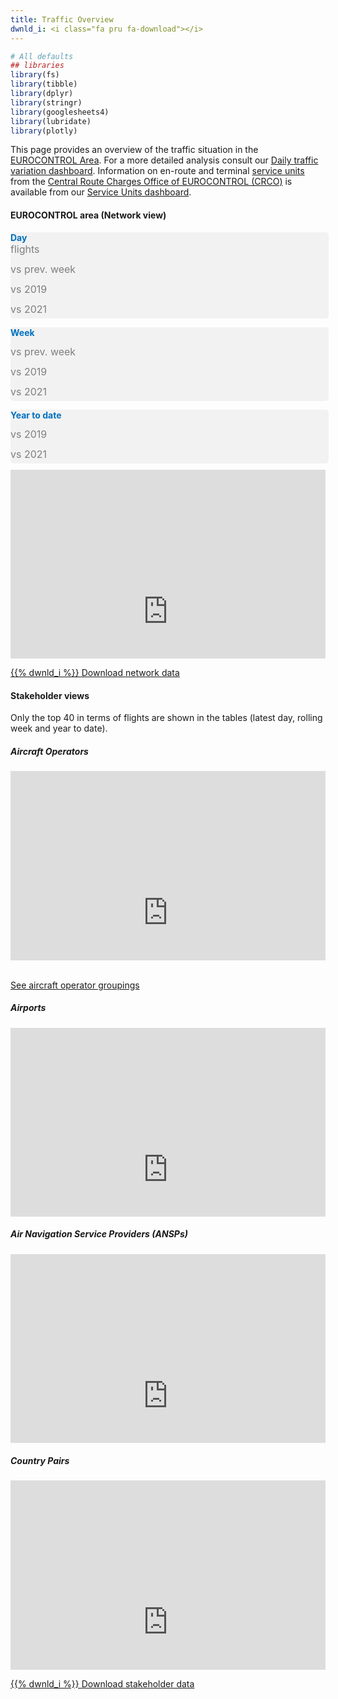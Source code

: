 ```yaml
---
title: Traffic Overview
dwnld_i: <i class="fa pru fa-download"></i>
---
```


```r
# All defaults
## libraries
library(fs)
library(tibble)
library(dplyr)
library(stringr)
library(googlesheets4)
library(lubridate)
library(plotly)
```

<style type="text/css">
  .img-responsive {
      margin: 0 auto;
      max-width: 75%
  }
  
  .resp-container {
      position: relative;
      overflow: hidden;
      padding-top: 60.0%;
  }
  
  .resp-iframe {
      position: absolute;
      top: 0;
      left: 0;
      width: 100%;
      height: 150%;
      border: 0;
  }
      
  .Scorecard_subt {
    margin: 0px; 
    padding-bottom: 5px; 
    font-size: 16px; 
    text-align: left; 
    color:#7f7f7f
  }

@media screen and (min-width:1000px) {
  .flex-container {
    display: flex;
  }
  
  .Mycolumn {
    width: 50%;
    text-align: justify;
<!-- margin-right: 5px -->
  <!-- margin-left: 0px; -->
  <!-- background-color: #7f7f7f; -->
  }

  .Mycolumn2 {
    width: 50%;
    text-align: justify;
    <!-- margin-left: 0px; -->
    <!-- margin-right: 5px -->
  }

  .Scorecard {
    margin: 0px;
    padding: 0px;
    font-size: 32px;
    font-weight: bold;
    color: #161b21;
    text-align: left;
  }

  .Scorecard2 {
    margin: 0px;
    padding: 0px;
    padding-top: 7px;
    font-size: 26px;
    font-weight: bold;
    color: #161b21;
    text-align: left;
  }
}

@media screen and (max-width:1000px) {
  .Mycolumn {
    width: 100%;
    margin-right: 0px;
    text-align: justify;
  }
  
  .Mycolumn2 {
    width: 100%;
    margin-left: 0px;
    margin-right: 0px
    text-align: justify;
  }
  
  .Scorecard {
    margin: 0px;
    padding: 0px;
    font-size: 20px;
    font-weight: bold;
    color: #161b21;
    text-align: left;
  }

  .Scorecard2 {
    margin: 0px;
    padding: 0px;
    padding-top: 7px;
    font-size: 18px;
    font-weight: bold;
    color: #161b21;
    text-align: left;
  }
}

  </style>

This page provides an overview of the traffic situation in the [EUROCONTROL Area](/definition/eurocontrol-area/). For a more detailed analysis consult our <a href="https://www.eurocontrol.int/Economics/DailyTrafficVariation-States.html " target="_blank">Daily traffic variation dashboard</a>. Information on en-route and terminal [service units](/acronym/su/) from the <a href="https://www.eurocontrol.int/crco" target="_blank">Central Route Charges Office of EUROCONTROL (CRCO)</a> is available from our <a href="https://www.eurocontrol.int/ServiceUnits/Dashboard/EnRouteMainDashboard.html" target="_blank">Service Units dashboard</a>.

<!-- Network Traffic section -->
<div class="container" style="margin: 0px; padding: 0px">

#### EUROCONTROL area (Network view)
<!-- Daily traffic graphs and scorecards -->
<div class="flex-container" style=" margin-bottom: 5px;">
<div class="Mycolumn" >
<div class="row" style="margin:0px; margin-bottom: 5px;background-color: #f2f2f2; border-radius: 5px; width: 101%;">
<div class="col-12" ; style="margin: 0px;  ">
  <p id="last_day" style="font-weight: bold; margin-bottom: 0px; color: #0070c0;">Day</p>
</div>
<div class="col-3" ; style="margin: 0px; ">
  <p id="day_traffic" class="Scorecard"></p>
  <p class="Scorecard_subt">flights</p>
</div>
<div class="col-3" ; style="margin: 0px;  ">
  <p id="dif_day_prev_week" class="Scorecard2" ></p>
  <p class="Scorecard_subt">vs prev. week</p>
</div>
<div class="col-3" ; style="margin: 0px; ">
  <p id="dif_day_2019" class="Scorecard2"></p>
  <p class="Scorecard_subt">vs 2019</p>
</div>
<div class="col-3" ; style="margin: 0px;  ">
  <p id="dif_day_prev_year" class="Scorecard2"></p>
  <p class="Scorecard_subt">vs 2021</p>
</div>
</div>
<div class="row" style="margin:0px; margin-bottom: 5px;background-color: #f2f2f2; border-radius: 5px; width: 101%;">
<div class="col-12" ; style="margin: 0px;  ">
  <p id="last_week" style="font-weight: bold; margin-bottom: 0px; color: #0070c0;">Week</p>
</div>
<div class="col-3" ; style="margin: 0px;  ">
  <p id="week_traffic" class="Scorecard"></p>
  <p id="avg_week_traffic" class="Scorecard_subt"></p>
</div>
<div class="col-3" ; style="margin: 0px;  ">
  <p id="dif_week_prev_week" class="Scorecard2" ></p>
  <p class="Scorecard_subt">vs prev. week</p>
</div>
<div class="col-3" ; style="margin: 0px; ">
  <p id="dif_week_2019" class="Scorecard2"></p>
  <p class="Scorecard_subt">vs 2019</p>
</div>
<div class="col-3" ; style="margin: 0px;  ">
  <p id="dif_week_prev_year" class="Scorecard2"></p>
  <p class="Scorecard_subt">vs 2021</p>
</div>
</div>
<div class="row" style="margin:0px; margin-bottom: 5px;background-color: #f2f2f2; border-radius: 5px; width: 101%;">
<div class="col-12" ; style="margin: 0px;  ">
  <p id="y2d_day_text" style="font-weight: bold; margin-bottom: 0px; color: #0070c0;">Year to date</p>
</div>
<div class="col-3" ; style="margin: 0px;  ">
  <p id="y2d_traffic" class="Scorecard"></p>
  <p id="avg_y2d_traffic" class="Scorecard_subt"></p>
</div>
<div class="col-3" ; style="margin: 0px;  ">
</div>
<div class="col-3" ; style="margin: 0px; ">
  <p id="dif_y2d_2019" class="Scorecard2"></p>
  <p class="Scorecard_subt">vs 2019</p>
</div>
<div class="col-3" ; style="margin: 0px;  ">
  <p id="dif_y2d_prev_year" class="Scorecard2"></p>
  <p class="Scorecard_subt">vs 2021</p>
</div>
</div>
</div>
<div class="Mycolumn2">
<div class="col-12" style=" margin: 0px; " >

<!-- script for traffic figures -->
<script type="text/javascript" src="https://www.gstatic.com/charts/loader.js"></script>

<script type="text/javascript">
  var Data
  var my_view_traffic
  var last_day
  var last_day_text
  var last_week_text

  var day_traffic
  var dif_day_prev_week
  var dif_day_2019
  var dif_day_prev_year

  var week_traffic
  var avg_week_traffic
  var dif_week_prev_week
  var dif_week_2019
  var dif_week_prev_year
 
  var y2d_traffic
  var y2d_prev_year_traffic
  var y2d_2019_traffic 
  var avg_y2d_traffic
  var dif_y2d_2019
  var dif_y2d_prev_year

  google.load("visualization", "1.1", {
    packages: ["corechart", "table", "controls", "bar"]
  });
  google.setOnLoadCallback(Initialisation);

  function Initialisation() {
    var query = new google.visualization.Query(
      "https://docs.google.com/spreadsheets/d/14Lt3C3PCxxYCLXXYxRrFXd1s0tVZ3EQ8q9YfuYvx3Ww/edit?usp=sharing&sheet=NW_Flights_All"
    );

  query.send(drawDashboard);
  }

  function drawDashboard(response) {
    Data = response.getDataTable();
    UpdateTraffic();
   }
//---------------------------Update traffic---------------------------------------------
  function UpdateTraffic() {
  my_view_traffic = new google.visualization.DataView(Data);

  //       for (var y = 1; y < my_view_traffic.getNumberOfColumns(); y++) {
  //        // my_view_traffic.getValue(x, y) 
  //        last_day = my_view_traffic.getValue(0, y)
  //      }
  last_day = my_view_traffic.getValue(0, 38); 
  my_view_traffic.setRows(
  Data.getFilteredRows([{ column: 7, value: last_day }])
  );

// Calculate datestrings
last_day_text = last_day.toDateString();
    last_day_text = last_day_text.substring(8, 11) + last_day_text.substring(4, 8) + last_day_text.substring(11)

  //calculate 1st day of rolling week and string
  var first_week_day = new Date();
    first_week_day.setDate(last_day.getDate()-6);
    first_week_day = first_week_day.toDateString();
  last_week_text = first_week_day.substring(8, 11) + (last_day_text.substring(3, 7) == first_week_day.substring(4, 8) ? "" : first_week_day.substring(4, 8)) + "- " + last_day_text;
  y2d_day_text = last_day_text.substring(3, 7) == "Jan " ? "01 - " + last_day_text : "01 Jan - " + last_day_text

// Calculate traffic scorecard values
   day_traffic = my_view_traffic.getValue(0, 11);
   dif_day_prev_week = Math.round(my_view_traffic.getValue(0, 18)*100);
     dif_day_prev_week = (dif_day_prev_week >= 0) ? "+" + dif_day_prev_week : "" + dif_day_prev_week
   dif_day_2019 = Math.round(my_view_traffic.getValue(0, 20) * 100) ;
     dif_day_2019 = (dif_day_2019 >= 0) ? "+" + dif_day_2019 : "" + dif_day_2019
   dif_day_prev_year = Math.round(my_view_traffic.getValue(0, 19) * 100);
    dif_day_prev_year = (dif_day_prev_year >= 0) ? "+" + dif_day_prev_year : "" + dif_day_prev_year;


  week_traffic = my_view_traffic.getValue(0, 21)
  avg_week_traffic = Math.round(week_traffic/7)
  dif_week_prev_week = Math.round(my_view_traffic.getValue(0, 27)*100);
     dif_week_prev_week = (dif_week_prev_week >= 0) ? "+" + dif_week_prev_week : "" + dif_week_prev_week
  dif_week_2019 = Math.round(my_view_traffic.getValue(0, 29)*100);
     dif_week_2019 = (dif_week_2019 >= 0) ? "+" + dif_week_2019 : "" + dif_week_2019
  dif_week_prev_year = Math.round(my_view_traffic.getValue(0, 28)*100);
     dif_week_prev_year = (dif_week_prev_year >= 0) ? "+" + dif_week_prev_year : "" + dif_week_prev_year

  y2d_traffic = my_view_traffic.getValue(0, 30);
  y2d_prev_year_traffic = my_view_traffic.getValue(0, 31);
  y2d_2019_traffic = my_view_traffic.getValue(0, 32);
  
  avg_y2d_traffic = Math.round(my_view_traffic.getValue(0, 33));
  dif_y2d_2019 = Math.round(my_view_traffic.getValue(0, 37)*100);
     dif_y2d_2019 = (dif_y2d_2019 >= 0) ? "+" + dif_y2d_2019 : "" + dif_y2d_2019
  dif_y2d_prev_year = Math.round(my_view_traffic.getValue(0, 36)*100);
     dif_y2d_prev_year = (dif_y2d_prev_year >= 0) ? "+" + dif_y2d_prev_year : "" + dif_y2d_prev_year

// Update scorecard values
  document.getElementById("last_day").innerHTML = "Day (" + last_day_text + ")";
  document.getElementById("last_week").innerHTML = "Rolling week (" + last_week_text + ")";
  document.getElementById("y2d_day_text").innerHTML = "Year to date (" + y2d_day_text + ")";

  <!-- document.getElementById("last_day_dly").innerHTML = "Day (" + last_day_text + ")"; -->
  <!-- document.getElementById("last_week_dly").innerHTML = "Rolling week (" + last_week_text + ")"; -->
  <!-- document.getElementById("last_day_dly_flt").innerHTML = "Day (" + last_day_text + ")"; -->
  <!-- document.getElementById("last_week_dly_flt").innerHTML = "Rolling week (" + last_week_text + ")"; -->
  
  document.getElementById("day_traffic").innerHTML = String(day_traffic).replace(/(.)(?=(\d{3})+$)/g, '$1,');
  document.getElementById("dif_day_prev_week").innerHTML = String(dif_day_prev_week) + '%';
  document.getElementById("dif_day_2019").innerHTML = String(dif_day_2019) + '%';
  document.getElementById("dif_day_prev_year").innerHTML = String(dif_day_prev_year) + '%';

  document.getElementById("week_traffic").innerHTML = String(week_traffic).replace(/(.)(?=(\d{3})+$)/g, '$1,');
  document.getElementById("avg_week_traffic").innerHTML = String(avg_week_traffic).replace(/(.)(?=(\d{3})+$)/g, '$1,') + " daily flights";
  document.getElementById("dif_week_prev_week").innerHTML = String(dif_week_prev_week) + '%';
  document.getElementById("dif_week_2019").innerHTML = String(dif_week_2019) + '%';
  document.getElementById("dif_week_prev_year").innerHTML = String(dif_week_prev_year) + '%';
  
  document.getElementById("y2d_traffic").innerHTML = String(y2d_traffic).replace(/(.)(?=(\d{3})+$)/g, '$1,');
  document.getElementById("avg_y2d_traffic").innerHTML = String(avg_y2d_traffic).replace(/(.)(?=(\d{3})+$)/g, '$1,') + " daily flights";
  document.getElementById("dif_y2d_2019").innerHTML = String(dif_y2d_2019) + '%';
  document.getElementById("dif_y2d_prev_year").innerHTML = String(dif_y2d_prev_year) + '%';

  }
  
</script>

<div class="resp-container" style=" margin-top: 10px; ">
<iframe class="resp-iframe" src="https://datastudio.google.com/embed/reporting/4efb3da2-6cd8-4778-ab2b-0fd0cbe71db2/page/tvomC" frameborder="0" style="border:0" allowfullscreen></iframe>
</div>

</div>
</div>
</div>
<a href="https://www.eurocontrol.int/Economics/Download/Network_Traffic.xlsx" class="btn btn-info" role="button" target="_blank">{{% dwnld_i %}} Download network data</a>

<!-- Stakeholders section -->
<div class="container" style="margin: 0px; padding: 0px">

#### Stakeholder views
Only the top 40 in terms of flights are shown in the tables (latest day, rolling week and year to date).
<br>

<div class="flex-container" style=" margin-bottom: 5px;">

<div class="Mycolumn" >
<div class="col-12" style=" margin: 0px; " >
<h5>Aircraft Operators</h5>
<div class="resp-container">
<iframe class="resp-iframe" src="https://datastudio.google.com/embed/reporting/7cb12f8c-175b-4a00-8e41-4995bc78464c/page/p_01akhlhpsc" frameborder="0" style="border:0" allowfullscreen></iframe>
</div>
</div>
<br>
<a href="https://www.eurocontrol.int/directory/airline-groups-lookup" target="_blank" >See aircraft operator groupings</a>
</div>
<div class="Mycolumn2">
<div class="col-12" style=" margin: 0px; " >
<h5>Airports</h5>
<div class="resp-container">
<iframe class="resp-iframe" src="https://datastudio.google.com/embed/reporting/71726332-25f1-412b-a902-50182fbc00c7/page/obGnC" frameborder="0" style="border:0" allowfullscreen></iframe>
</div></div>
</div>
</div>

<div class="flex-container" style=" margin-bottom: 5px;">
<div class="Mycolumn" >
<div class="col-12" style=" margin: 0px; " >
<h5>Air Navigation Service Providers (ANSPs)</h5>
<div class="resp-container">
<iframe class="resp-iframe" src="https://datastudio.google.com/embed/reporting/82e3ef8b-e5c9-4ff1-a983-05bce140e029/page/9v7pC" frameborder="0" style="border:0" allowfullscreen></iframe>
</div>
</div>
</div>
<div class="Mycolumn2">
<div class="col-12" style=" margin: 0px; " >
<h5>Country Pairs</h5>
<div class="resp-container">
<iframe class="resp-iframe" src="https://datastudio.google.com/embed/reporting/74850727-d77f-4508-b312-114d40a3a7e6/page/tAPnC" frameborder="0" style="border:0" allowfullscreen></iframe>
</div>
</div>
</div></div>
</div>
<a href="https://www.eurocontrol.int/Economics/Download/Stakeholder_Traffic.xlsx" class="btn btn-info" role="button" target="_blank">{{% dwnld_i %}} Download stakeholder data</a>
